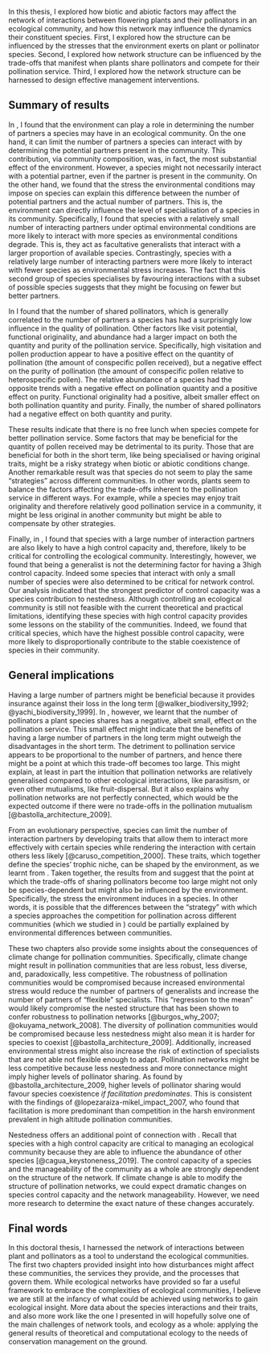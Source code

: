 \addtocontents{toc}{\protect\vspace{1em}}
\addchap{Conclusion}

\begin{flushright}{\slshape 
    It's not the numbers that are interesting. \\
    It's what they tell us about the lives behind the numbers.
    } \\ \medskip
    --- \textcite{rosling_factfulness_2018}
\end{flushright}

\bigskip

In this thesis, I explored how biotic and abiotic factors may affect the network of interactions between flowering plants and their pollinators in an ecological community, and how this network may influence the dynamics their constituent species.
First, I explored how the structure can be influenced by the stresses that the environment exerts on plant or pollinator species. 
Second, I explored how network structure can be influenced by the trade-offs that manifest when plants share pollinators and compete for their pollination service. 
Third, I explored how the network structure can be harnessed to design effective management interventions. 

## Summary of results {-}

In \autoref{sdm-networks}, I found that the environment can play a role in determining the number of partners a species may have in an ecological community. 
On the one hand, it can limit the number of partners a species can interact with by determining the potential partners present in the community. 
This contribution, via community composition, was, in fact, the most substantial effect of the environment. 
However, a species might not necessarily interact with a potential partner, even if the partner is present in the community. 
On the other hand, we found that the stress the environmental conditions may impose on species can explain this difference between the number of potential partners and the actual number of partners. 
This is, the environment can directly influence the level of specialisation of a species in its community.
Specifically, I found that species with a relatively small number of interacting partners under optimal environmental conditions are more likely to interact with more species as environmental conditions degrade. 
This is, they act as facultative generalists that interact with a larger proportion of available species. 
Contrastingly, species with a relatively large number of interacting partners were more likely to interact with fewer species as environmental stress increases. 
The fact that this second group of species specialises by favouring interactions with a subset of possible species suggests that they might be focusing on fewer but better partners. 

In \autoref{pollen-competition} I found that the number of shared pollinators, which is generally correlated to the number of partners a species has had a surprisingly low influence in the quality of pollination. 
Other factors like visit potential, functional originality, and abundance had a larger impact on both the quantity and purity of the pollination service. 
Specifically, high visitation and pollen production appear to have a positive effect on the quantity of pollination (the amount of conspecific pollen received), but a negative effect on the purity of pollination (the amount of conspecific pollen relative to heterospecific pollen). 
The relative abundance of a species had the opposite trends with a negative effect on pollination quantity and a positive effect on purity. 
Functional originality had a positive, albeit smaller effect on both pollination quantity and purity. 
Finally, the number of shared pollinators had a negative effect on both quantity and purity. 

These results indicate that there is no free lunch when species compete for better pollination service. 
Some factors that may be beneficial for the quantity of pollen received may be detrimental to its purity. 
Those that are beneficial for both in the short term, like being specialised or having original traits, might be a risky strategy when biotic or abiotic conditions change. 
Another remarkable result was that species do not seem to play the same "strategies" across different communities.
In other words, plants seem to balance the factors affecting the trade-offs inherent to the pollination service in different ways. 
For example, while a species may enjoy trait originality and therefore relatively good pollination service in a community, it might be less original in another community but might be able to compensate by other strategies. 

Finally, in \autoref{structural-controllability}, I found that species with a large number of interaction partners are also likely to have a high control capacity and, therefore, likely to be critical for controlling the ecological community.
Interestingly, however, we found that being a generalist is not the determining factor for having a 3high control capacity. 
Indeed some species that interact with only a small number of species were also determined to be critical for network control. 
Our analysis indicated that the strongest predictor of control capacity was a species contribution to nestedness. 
Although controlling an ecological community is still not feasible with the current theoretical and practical limitations, identifying these species with high control capacity provides some lessons on the stability of the communities. 
Indeed, we found that critical species, which have the highest possible control capacity, were more likely to disproportionally contribute to the stable coexistence of species in their community.

## General implications {-}

Having a large number of partners might be beneficial because it provides insurance against their loss in the long term [@walker_biodiversity_1992; @yachi_biodiversity_1999]. 
In \autoref{pollen-competition}, however, we learnt that the number of pollinators a plant species shares has a negative, albeit small, effect on the pollination service. 
This small effect might indicate that the benefits of having a large number of partners in the long term might outweigh the disadvantages in the short term. 
The detriment to pollination service appears to be proportional to the number of partners, and hence there might be a point at which this trade-off becomes too large. 
This might explain, at least in part the intuition that pollination networks are relatively generalised compared to other ecological interactions, like parasitism, or even other mutualisms, like fruit-dispersal. 
But it also explains why pollination networks are not perfectly connected, which would be the expected outcome if there were no trade-offs in the pollination mutualism [@bastolla_architecture_2009]. 

From an evolutionary perspective, species can limit the number of interaction partners by developing traits that allow them to interact more effectively with certain species while rendering the interaction with certain others less likely [@caruso_competition_2000]. 
These traits, which together define the species' trophic niche, can be shaped by the environment, as we learnt from \autoref{sdm-networks}. 
Taken together, the results from \autoref{sdm-networks} and \autoref{pollen-competition} suggest that the point at which the trade-offs of sharing pollinators become too large might not only be species-dependent but might also be influenced by the environment. 
Specifically, the stress the environment induces in a species. 
In other words, it is possible that the differences between the "strategy" with which a species approaches the competition for pollination across different communities (which we studied in \autoref{pollen-competition}) could be partially explained by environmental differences between communities.

These two chapters also provide some insights about the consequences of climate change for pollination communities. 
Specifically, climate change might result in pollination communities that are less robust, less diverse, and, paradoxically, less competitive. 
The robustness of pollination communities would be compromised because increased environmental stress would reduce the number of partners of generalists and increase the number of partners of "flexible" specialists. 
This "regression to the mean" would likely compromise the nested structure that has been shown to confer robustness to pollination networks [@burgos_why_2007; @okuyama_network_2008]. 
The diversity of pollination communities would be compromised because less nestedness might also mean it is harder for species to coexist [@bastolla_architecture_2009]. 
Additionally, increased environmental stress might also increase the risk of extinction of specialists that are not able not flexible enough to adapt. 
Pollination networks might be less competitive because less nestedness and more connectance might imply higher levels of pollinator sharing. 
As found by @bastolla_architecture_2009, higher levels of pollinator sharing would favour species coexistence *if facilitation predominates*. 
This is consistent with the findings of @lopezaraiza-mikel_impact_2007, who found that facilitation is more predominant than competition in the harsh environment prevalent in high altitude pollination communities.

Nestedness offers an additional point of connection with \autoref{structural-controllability}. 
Recall that species with a high control capacity are critical to managing an ecological community because they are able to influence the abundance of other species [@cagua_keystoneness_2019]. 
The control capacity of a species and the manageability of the community as a whole are strongly dependent on the structure of the network. 
If climate change is able to modify the structure of pollination networks, we could expect dramatic changes on species control capacity and the network manageability. 
However, we need more research to determine the exact nature of these changes accurately.

## Final words {-}

In this doctoral thesis, I harnessed the network of interactions between plant and pollinators as a tool to understand the ecological communities. 
The first two chapters provided insight into how disturbances might affect these communities, the services they provide, and the processes that govern them.
While ecological networks have provided so far a useful framework to embrace the complexities of ecological communities, I believe we are still at the infancy of what could be achieved using networks to gain ecological insight. 
More data about the species interactions and their traits, and also more work like the one I presented in \autoref{structural-controllability} will hopefully solve one of the main challenges of network tools, and ecology as a whole: applying the general results of theoretical and computational ecology to the needs of conservation management on the ground. 
